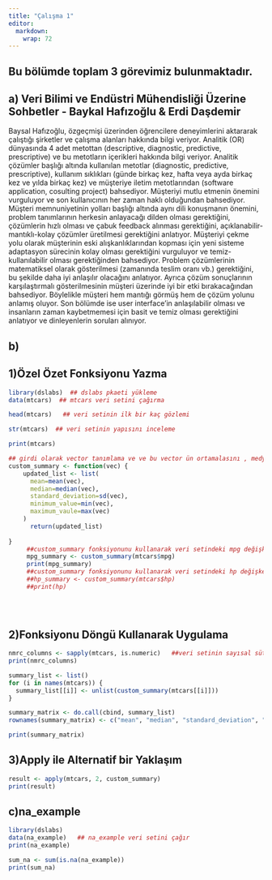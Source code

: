 ```yaml
---
title: "Çalışma 1"
editor: 
  markdown: 
    wrap: 72
---
```


## Bu bölümde toplam 3 görevimiz bulunmaktadır.

## a) **Veri Bilimi ve Endüstri Mühendisliği Üzerine Sohbetler - Baykal Hafızoğlu & Erdi Daşdemir**

Baysal Hafızoğlu, özgeçmişi üzerinden öğrencilere deneyimlerini
aktararak çalıştığı şirketler ve çalışma alanları hakkında bilgi
veriyor. Analitik (OR) dünyasında 4 adet metottan (descriptive,
diagnostic, predictive, prescriptive) ve bu metotların içerikleri
hakkında bilgi veriyor. Analitik çözümler başlığı altında kullanılan
metotlar (diagnostic, predictive, prescriptive), kullanım sıklıkları
(günde birkaç kez, hafta veya ayda birkaç kez ve yılda birkaç kez) ve
müşteriye iletim metotlarından (software application, cosulting project)
bahsediyor. Müşteriyi mutlu etmenin önemini vurguluyor ve son
kullanıcının her zaman haklı olduğundan bahsediyor. Müşteri
memnuniyetinin yolları başlığı altında aynı dili konuşmanın önemini,
problem tanımlarının herkesin anlayacağı dilden olması gerektiğini,
çözümlerin hızlı olması ve çabuk feedback alınması gerektiğini,
açıklanabilir-mantıklı-kolay çözümler üretilmesi gerektiğini anlatıyor.
Müşteriyi çekme yolu olarak müşterinin eski alışkanlıklarından kopması
için yeni sisteme adaptasyon sürecinin kolay olması gerektiğini
vurguluyor ve temiz-kullanılabilir olması gerektiğinden bahsediyor.
Problem çözümlerinin matematiksel olarak gösterilmesi (zamanında teslim
oranı vb.) gerektiğini, bu şekilde daha iyi anlaşılır olacağını
anlatıyor. Ayrıca çözüm sonuçlarının karşılaştırmalı gösterilmesinin
müşteri üzerinde iyi bir etki bırakacağından bahsediyor. Böylelikle
müşteri hem mantığı görmüş hem de çözüm yolunu anlamış oluyor. Son
bölümde ise user interface’in anlaşılabilir olması ve insanların zaman
kaybetmemesi için basit ve temiz olması gerektiğini anlatıyor ve
dinleyenlerin soruları alınıyor.

## b)

## 1)Özel Özet Fonksiyonu Yazma

```r
library(dslabs)  ## dslabs pkaeti yükleme
data(mtcars)  ## mtcars veri setini çağırma


```

```r
head(mtcars)   ## veri setinin ilk bir kaç gözlemi

```

```r
str(mtcars)  ## veri setinin yapısını inceleme

```

```r
print(mtcars)

```

```r
## girdi olarak vector tanımlama ve ve bu vector ün ortamalasını , medyanını , standart sapmasını ,minimumunu ve maksimumunu içeren liste döndürme
custom_summary <- function(vec) {   
    updated_list <- list(
      mean=mean(vec),
      median=median(vec),
      standard_deviation=sd(vec),
      minimum_value=min(vec),
      maximum_vaule=max(vec)
    )
      return(updated_list)
  
}
     ##custom_summary fonksiyonunu kullanarak veri setindeki mpg değişkeninin özet istatistiğini hesaplama
     mpg_summary <- custom_summary(mtcars$mpg)
     print(mpg_summary)
     ##custom_summary fonksiyonunu kullanarak veri setindeki hp değişkeninin özet istatistiğini hesaplasaydk aşağıdaki gibi olurdu
     ##hp_summary <- custom_summary(mtcars$hp)
     ##print(hp)
     
     
     

```

## 2)Fonksiyonu Döngü Kullanarak Uygulama

```r
nmrc_columns <- sapply(mtcars, is.numeric)   ##veri setinin sayısal sütunlarını belirleme
print(nmrc_columns)
```

```r
summary_list <- list()   
for (i in names(mtcars)) {
  summary_list[[i]] <- unlist(custom_summary(mtcars[[i]]))
}

summary_matrix <- do.call(cbind, summary_list)
rownames(summary_matrix) <- c("mean", "median", "standard_deviation", "minimum_value", "maximum_value")

print(summary_matrix)


```

## 3)Apply ile Alternatif bir Yaklaşım

```r
result <- apply(mtcars, 2, custom_summary)
print(result)
```

## c)na_example

```r

library(dslabs)
data(na_example)   ## na_example veri setini çağır
print(na_example)


```

```r
sum_na <- sum(is.na(na_example))
print(sum_na)

```
